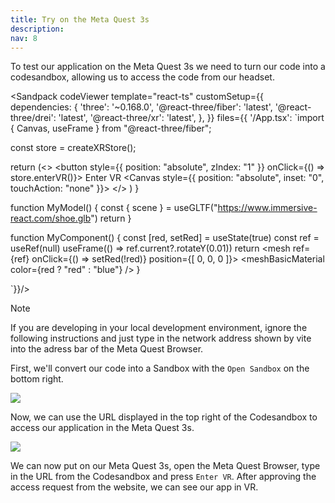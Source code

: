 ```yaml
---
title: Try on the Meta Quest 3s
description: 
nav: 8
---
```


To test our application on the Meta Quest 3s we need to turn our code into a codesandbox, allowing us to access the code from our headset.

<Sandpack codeViewer
  template="react-ts"
  customSetup={{
    dependencies: {
      'three': '~0.168.0',
      '@react-three/fiber': 'latest',
      '@react-three/drei': 'latest',
      '@react-three/xr': 'latest',
    },
  }}
  files={{
    '/App.tsx': `import { Canvas, useFrame } from "@react-three/fiber";

const store = createXRStore();

  return (<>
    <button style={{ position: "absolute", zIndex: "1" }} onClick={() => store.enterVR()}>
        Enter VR
    </button>
    <Canvas style={{ position: "absolute", inset: "0", touchAction: "none" }}>
      <XR store={store}>
        <Environment preset="warehouse" />
        <MyComponent />
        <MyModel />
      </XR>
    </Canvas>
    </>
  )
}

function MyModel() {
    const { scene } = useGLTF("https://www.immersive-react.com/shoe.glb")
    return <primitive object={scene} />
}

function MyComponent() {
    const [red, setRed] = useState(true)
    const ref = useRef<Mesh>(null)
    useFrame(() => ref.current?.rotateY(0.01)) 
    return <mesh ref={ref} onClick={() => setRed(!red)} position={[ 0, 0, 0 ]}>
        <boxGeometry/>
        <meshBasicMaterial color={red ? "red" : "blue"} />
    </mesh>
}

`}}/>

> [!NOTE]
> If you are developing in your local development environment, ignore the following instructions and just type in the network address shown by vite into the adress bar of the Meta Quest Browser.

First, we'll convert our code into a Sandbox with the `Open Sandbox` on the bottom right.

![](./open-sandbox.jpg)

Now, we can use the URL displayed in the top right of the Codesandbox to access our application in the Meta Quest 3s.

![](./codesandbox-url.png)

We can now put on our Meta Quest 3s, open the Meta Quest Browser, type in the URL from the Codesandbox and press `Enter VR`. After approving the access request from the website, we can see our app in VR.
